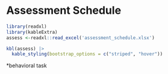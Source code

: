 # Assessment Schedule

```r
library(readxl)
library(kableExtra)
assess <-readxl::read_excel('assessment_schedule.xlsx')

kbl(assess) |> 
  kable_styling(bootstrap_options = c("striped", "hover"))
```
*behavioral task
